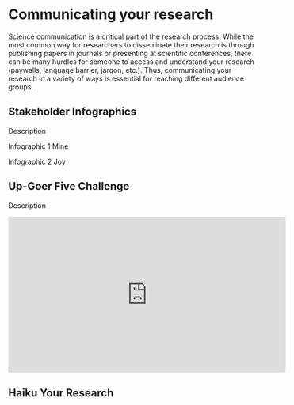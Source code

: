 # Communicating your research

Science communication is a critical part of the research process. While the most common way for researchers to disseminate their research is through publishing papers in journals or presenting at scientific conferences, there can be many hurdles for someone to access and understand your research (paywalls, language barrier, jargon, etc.). Thus, communicating your research in a variety of ways is essential for reaching different audience groups.

## Stakeholder Infographics

Description

Infographic 1 Mine

Infographic 2 Joy

## Up-Goer Five Challenge

Description

::: {align="center"}
<iframe width="560" height="315" src="https://www.youtube.com/embed/z8Z2EdZgnlQ" frameborder="0" allowfullscreen>

</iframe>
:::

## Haiku Your Research
